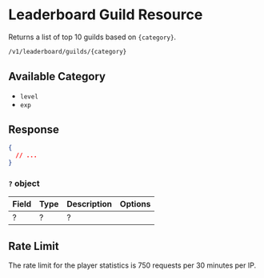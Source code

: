 # Leaderboard Guild Resource

Returns a list of top 10 guilds based on `{category}`.

```sh
/v1/leaderboard/guilds/{category}
```

## Available Category

- `level`
- `exp`

## Response

```json
{
  // ...
}
```

### `?` object

| Field | Type | Description | Options |
| ----- | ---- | ----------- | ------- |
| ?     | ?    | ?           |         |

## Rate Limit

The rate limit for the player statistics is 750 requests per 30 minutes per IP.
